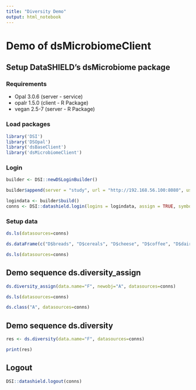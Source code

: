 ```yaml
---
title: "Diversity Demo"
output: html_notebook
---
```


# Demo of dsMicrobiomeClient

## Setup DataSHIELD's dsMicrobiome package

### Requirements

- Opal  3.0.6 (server - service)
- opalr 1.5.0 (client - R Package)
- vegan 2.5-7 (server - R Package)

### Load packages

```r
library('DSI')
library('DSOpal')
library('dsBaseClient')
library('dsMicrobiomeClient')
```

### Login

```r
builder <- DSI::newDSLoginBuilder()

builder$append(server = "study", url = "http://192.168.56.100:8080", user = "administrator", password = "datashield_test&", table = "hackathon.data", driver = "OpalDriver")

logindata <- builder$build()
conns <- DSI::datashield.login(logins = logindata, assign = TRUE, symbol = "D")
```

### Setup data

```r
ds.ls(datasources=conns)

ds.dataFrame(c("D$breads", "D$cereals", "D$cheese", "D$coffee", "D$dairy", "D$spreads"), newobj="F")

ds.ls(datasources=conns)
```

## Demo sequence ds.diversity_assign

```r
ds.diversity_assign(data.name="F", newobj="A", datasources=conns)

ds.ls(datasources=conns)

ds.class("A", datasources=conns)
```

## Demo sequence ds.diversity

```r
res <- ds.diversity(data.name="F", datasources=conns)

print(res)
```

## Logout

```r
DSI::datashield.logout(conns)
```
